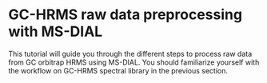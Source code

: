 # GC-HRMS raw data preprocessing with MS-DIAL {#GC_MSDIAL}
  

This tutorial will guide you through the different steps to process raw data from GC orbitrap HRMS using MS-DIAL. You should familiarize yourself with the workflow on GC-HRMS spectral library in the previous section.  


